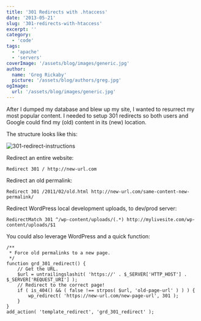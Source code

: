 ```yaml
---
title: '301 Redirects with .htaccess'
date: '2013-05-21'
slug: '301-redirects-with-htaccess'
excerpt: ''
category:
  - 'code'
tags:
  - 'apache'
  - 'servers'
coverImage: '/assets/blog/images/generic.jpg'
author:
  name: 'Greg Rickaby'
  picture: '/assets/blog/authors/greg.jpg'
ogImage:
  url: '/assets/blog/images/generic.jpg'
---
```


After I dumped my database and blew up my site, I wanted to resurrect my most popular content. I needed to setup 301 redirects so both users and Google could find my (old) content in its (new) location.

The structure looks like this:

![301-redirect-instructions](images/301-redirect-instructions.png)

Redirect an entire website:

```
Redirect 301 / http://new-url.com
```

Redirect an old permalink:

```
Redirect 301 /2011/02/old.html http://new-url.com/same-content-new-permalink/
```

Redirect WordPress local development uploads, to dev/prod server:

```
RedirectMatch 301 ^/wp-content/uploads/(.*) http://mylivesite.com/wp-content/uploads/$1
```

You could also leverage WordPress and a quick function:

```
/**
 * Force old permalinks to a new page.
 */
function grd_301_redirect() {
	// Get the URL.
	$url = untrailingslashit( 'https://' . $_SERVER['HTTP_HOST'] . $_SERVER['REQUEST_URI'] );
	// Redirect to the correct page!
	if ( is_404() && ( false !== strpos( $url, 'old-page-url' ) ) ) {
		wp_redirect( 'https://new-url.com/new-page-url', 301 );
	}
}
add_action( 'template_redirect', 'grd_301_redirect' );
```
